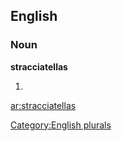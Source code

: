 ==English==

===Noun===
'''stracciatellas'''

# {{plural of|[[stracciatella]]}}

[[Category:English plurals]]

[[ar:stracciatellas]]